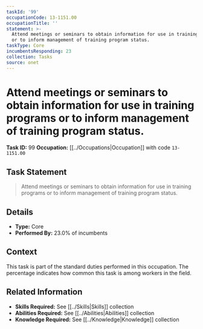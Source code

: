 ```yaml
---
taskId: '99'
occupationCode: 13-1151.00
occupationTitle: ''
statement: >-
  Attend meetings or seminars to obtain information for use in training programs
  or to inform management of training program status.
taskType: Core
incumbentsResponding: 23
collection: Tasks
source: onet
---
```

# Attend meetings or seminars to obtain information for use in training programs or to inform management of training program status.

**Task ID:** 99
**Occupation:** [[../Occupations|Occupation]] with code `13-1151.00`

## Task Statement

> Attend meetings or seminars to obtain information for use in training programs or to inform management of training program status.

## Details

- **Type:** Core
- **Performed By:** 23.0% of incumbents

## Context

This task is part of the standard duties performed in this occupation. The percentage indicates how common this task is among workers in the field.

## Related Information

- **Skills Required:** See [[../Skills|Skills]] collection
- **Abilities Required:** See [[../Abilities|Abilities]] collection
- **Knowledge Required:** See [[../Knowledge|Knowledge]] collection
